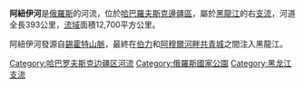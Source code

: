 '''阿紐伊河'''是[[俄羅斯|俄羅斯]]的河流，位於[[哈巴羅夫斯克邊疆區|哈巴羅夫斯克邊疆區]]，屬於[[黑龍江|黑龍江]]的右[[支流|支流]]，河道全長393公里，[[流域|流域]]面積12,700平方公里。

阿紐伊河發源自[[錫霍特山脈|錫霍特山脈]]，最終在[[伯力|伯力]]和[[阿穆爾河畔共青城|阿穆爾河畔共青城]]之間注入黑龍江。

[[Category:哈巴罗夫斯克边疆区河流|Category:哈巴罗夫斯克边疆区河流]]
[[Category:俄羅斯國家公園|Category:俄羅斯國家公園]]
[[Category:黑龙江支流|Category:黑龙江支流]]

{{俄羅斯地理小作品}}